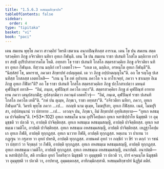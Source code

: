 ```yaml
---
title: "1.5.6.3 หสธมฺมสิกฺขาปท"
tableOfContents: false
sidebar:
  order: 4
type: "tipitaka"
basket: "vi"
book: "paci"
---
```



<DynamicBreadcrumb />

<Division number="335" book="paci">

<Paragraph number="1038" book="paci">
เตน สมเยน พุทฺโธ ภควา สาวตฺถิยํ วิหรติ เชตวเน อนาถปิณฺฑิกสฺส อาราเม. เตน โข ปน สมเยน สตฺตรสวคฺคิยา ภิกฺขู อจิรวติยา นทิยา อุทเก กีฬนฺติ. เตน โข ปน สมเยน ราชา ปเสนทิ โกสโล มลฺลิกาย เทวิยา สทฺธิํ อุปริปาสาทวรคโต โหติ. อทฺทสา โข ราชา ปเสนทิ โกสโล สตฺตรสวคฺคิเย ภิกฺขู อจิรวติยา นทิยา อุทเก กีฬนฺเต. ทิสฺวาน มลฺลิกํ เทวิํ เอตทโวจ—  “เอเต เต, มลฺลิเก, อรหนฺโต อุทเก กีฬนฺตี”ติ. “นิสฺสํสยํ โข, มหาราช, ภควตา สิกฺขาปทํ อปญฺญตฺตํ. เต วา ภิกฺขู อปฺปกตญฺญุโน”ติ. อถ โข รญฺโญ ปเสนทิสฺส โกสลสฺส เอตทโหสิ—  “เกน นุ โข อหํ อุปาเยน ภควโต จ น อาโรเจยฺยํ, ภควา จ ชาเนยฺย อิเม ภิกฺขู อุทเก กีฬิตา”ติ? อถ โข ราชา ปเสนทิ โกสโล สตฺตรสวคฺคิเย ภิกฺขู ปกฺโกสาเปตฺวา มหนฺตํ คุฬปิณฺฑํ อทาสิ—  “อิมํ, ภนฺเต, คุฬปิณฺฑํ ภควโต เทถา”ติ. สตฺตรสวคฺคิยา ภิกฺขู ตํ คุฬปิณฺฑํ อาทาย เยน ภควา เตนุปสงฺกมิํสุ; อุปสงฺกมิตฺวา ภควนฺตํ เอตทโวจุํ—  “อิมํ, ภนฺเต, คุฬปิณฺฑํ ราชา ปเสนทิ โกสโล ภควโต เทตี”ติ. “กหํ ปน ตุเมฺห, ภิกฺขเว, ราชา อทฺทสา”ติ. “อจิรวติยา นทิยา, ภควา, อุทเก กีฬนฺเต”ติ. วิครหิ พุทฺโธ ภควา …เป…  กถญฺหิ นาม ตุเมฺห, โมฆปุริสา, อุทเก กีฬิสฺสถ. เนตํ, โมฆปุริสา, อปฺปสนฺนานํ วา ปสาทาย …เป…  เอวญฺจ ปน, ภิกฺขเว, อิมํ สิกฺขาปทํ อุทฺทิเสยฺยาถ—
</Paragraph>

</Division>
<Division number="336" book="paci">

<Paragraph number="1039" book="paci">
<Emphasis>“อุทเก หสธมฺเม ปาจิตฺติยนฺ”</Emphasis>ติ. (*53*:<Emphasis>102</Emphasis>)
</Paragraph>

</Division>
<Division number="337" book="paci">

<Paragraph number="1040" book="paci">
<Emphasis>อุทเก หสธมฺโม</Emphasis> นาม อุปริโคปฺผเก อุทเก หสาธิปฺปาโย นิมุชฺชติ วา อุมฺมุชฺชติ วา ปลวติ วา, อาปตฺติ ปาจิตฺติยสฺส.
</Paragraph>

</Division>
<Division number="338" book="paci">

<Paragraph number="1041" book="paci">
อุทเก หสธมฺเม หสธมฺมสญฺญี, อาปตฺติ ปาจิตฺติยสฺส. อุทเก หสธมฺเม เวมติโก, อาปตฺติ ปาจิตฺติยสฺส. อุทเก หสธมฺเม อหสธมฺมสญฺญี, อาปตฺติ ปาจิตฺติยสฺส.
</Paragraph>

<Paragraph number="1042" book="paci">
เหฏฺฐาโคปฺผเก อุทเก กีฬติ, อาปตฺติ ทุกฺกฏสฺส. อุทเก นาวาย กีฬติ, อาปตฺติ ทุกฺกฏสฺส. หตฺเถน วา ปาเทน วา กฏฺเฐน วา กฐลาย วา อุทกํ ปหรติ, อาปตฺติ ทุกฺกฏสฺส. ภาชนคตํ อุทกํ วา กญฺชิกํ วา ขีรํ วา ตกฺกํ วา รชนํ วา ปสฺสาวํ วา จิกฺขลฺลํ วา กีฬติ, อาปตฺติ ทุกฺกฏสฺส.
</Paragraph>

<Paragraph number="1043" book="paci">
อุทเก อหสธมฺเม หสธมฺมสญฺญี, อาปตฺติ ทุกฺกฏสฺส. อุทเก อหสธมฺเม เวมติโก, อาปตฺติ ทุกฺกฏสฺส. อุทเก อหสธมฺเม อหสธมฺมสญฺญี, อนาปตฺติ.
</Paragraph>

</Division>
<Division number="339" book="paci">

<Paragraph number="1044" book="paci">
อนาปตฺติ—  น หสาธิปฺปาโย, สติ กรณีเย อุทกํ โอตริตฺวา นิมุชฺชติ วา อุมฺมุชฺชติ วา ปลวติ วา, ปารํ คจฺฉนฺโต นิมุชฺชติ วา อุมฺมุชฺชติ วา ปลวติ วา, อาปทาสุ, อุมฺมตฺตกสฺส, อาทิกมฺมิกสฺสาติ.

</Paragraph>
</Division>

<Paragraph number="1045" type="center" book="paci">
หสธมฺมสิกฺขาปทํ นิฏฺฐิตํ ตติยํ.
</Paragraph>